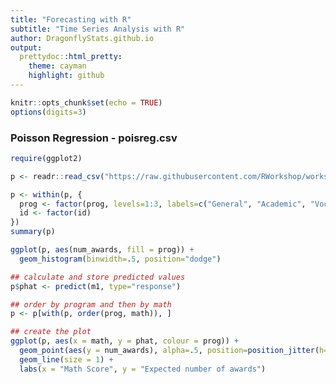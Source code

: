 ```yaml
---
title: "Forecasting with R"
subtitle: "Time Series Analysis with R"
author: DragonflyStats.github.io
output:
  prettydoc::html_pretty:
    theme: cayman
    highlight: github
---
```


```r
knitr::opts_chunk$set(echo = TRUE)
options(digits=3)
```

### Poisson Regression - poisreg.csv

```r

require(ggplot2)

p <- readr::read_csv("https://raw.githubusercontent.com/RWorkshop/workshopdatasets/master/poisreg.csv")
```

```r
p <- within(p, {
  prog <- factor(prog, levels=1:3, labels=c("General", "Academic", "Vocational"))
  id <- factor(id)
})
summary(p)
```

```r
ggplot(p, aes(num_awards, fill = prog)) +
  geom_histogram(binwidth=.5, position="dodge")
```

```r
## calculate and store predicted values
p$phat <- predict(m1, type="response")

## order by program and then by math
p <- p[with(p, order(prog, math)), ]
```

```r
## create the plot
ggplot(p, aes(x = math, y = phat, colour = prog)) +
  geom_point(aes(y = num_awards), alpha=.5, position=position_jitter(h=.2)) +
  geom_line(size = 1) +
  labs(x = "Math Score", y = "Expected number of awards")
```
